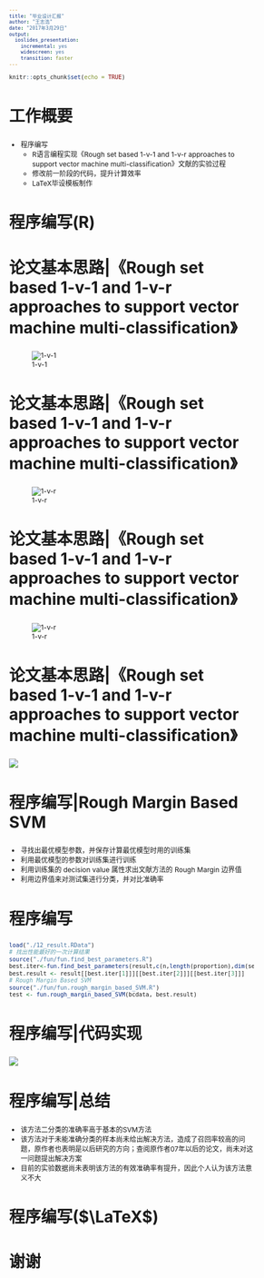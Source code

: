 ```yaml
---
title: "毕业设计汇报"
author: "王志浩"
date: "2017年3月29日"
output:
  ioslides_presentation:
    incremental: yes
    widescreen: yes
    transition: faster
---
```


<style type="text/css">

body{ /* Normal  */
   font-size: 12px;
}
td {  /* Table  */
   font-size: 8px;
}
h1 { /* Header 1 */
 font-size: 28px;
 <!-- color: DarkBlue; -->
}
h2 { /* Header 2 */
 font-size: 28px;
 <!-- color: DarkBlue; -->
}
h3 { /* Header 3 */
 font-size: 22px;
 <!-- color: DarkBlue; -->
}
code.r{ /* Code block */
  font-size: 10px;
}
pre { /* Code block */
  font-size: 10px
}
</style>

```r
knitr::opts_chunk$set(echo = TRUE)
```

## 工作概要

- 程序编写
    - R语言编程实现《Rough set based 1-v-1 and 1-v-r approaches to support vector machine multi-classification》文献的实验过程
    - 修改前一阶段的代码，提升计算效率
    - LaTeX毕设模板制作

# 程序编写(R)

## 论文基本思路|《Rough set based 1-v-1 and 1-v-r approaches to support vector machine multi-classification》

![1-v-1](./figure/1.jpg)

## 论文基本思路|《Rough set based 1-v-1 and 1-v-r approaches to support vector machine multi-classification》

![1-v-r](./figure/2.jpg)

## 论文基本思路|《Rough set based 1-v-1 and 1-v-r approaches to support vector machine multi-classification》

![1-v-r](./figure/3.jpg)

## 论文基本思路|《Rough set based 1-v-1 and 1-v-r approaches to support vector machine multi-classification》
![](./figure/7.jpg)

## 程序编写|Rough Margin Based SVM

- 寻找出最优模型参数，并保存计算最优模型时用的训练集
- 利用最优模型的参数对训练集进行训练
- 利用训练集的 decision value 属性求出文献方法的 Rough Margin 边界值
- 利用边界值来对测试集进行分类，并对比准确率

## 程序编写

```r
load("./12_result.RData")
# 找出性能最好的一次计算结果
source("./fun/fun.find_best_parameters.R")
best.iter<-fun.find_best_parameters(result,c(n,length(proportion),dim(selected.reduct)[1]))
best.result <- result[[best.iter[1]]][[best.iter[2]]][[best.iter[3]]]
# Rough Margin Based SVM
source("./fun/fun.rough_margin_based_SVM.R")
test <- fun.rough_margin_based_SVM(bcdata, best.result)
```

## 程序编写|代码实现

![](./figure/6.jpg)

## 程序编写|总结

- 该方法二分类的准确率高于基本的SVM方法
- 该方法对于未能准确分类的样本尚未给出解决方法，造成了召回率较高的问题，原作者也表明是以后研究的方向；查阅原作者07年以后的论文，尚未对这一问题提出解决方案
- 目前的实验数据尚未表明该方法的有效准确率有提升，因此个人认为该方法意义不大
<!-- - 传统的SVM方法主要思想是： -->
<!--     - 核函数映射 -->
<!--     - 分类超平面 -->
<!-- - 本人在思考是否能够将SVM真正意义上基于粗糙集来实现上述思想，这要解决粗糙集是否符合泛函分析的要求以及粗糙集度量的问题 -->

# 程序编写($\LaTeX$)

# 谢谢